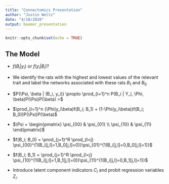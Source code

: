 ```yaml
---
title: "Connectomics Presentation"
author: "Justin Weltz"
date: "4/10/2020"
output: beamer_presentation
---
```


```r
knitr::opts_chunk$set(echo = TRUE)
```

## The Model 

- $f(B_i | y_i)$ or $f(y_i | B_i)$?
\pause
- We identify the rats with the highest and lowest values of the relevant trait and label the networks associated with these rats $B_1$ and $B_0$
\pause
- $P(\Psi, \beta | (B_i, y_i)) \propto \prod_{i=1}^n P(B_i | Y_i, \Phi, \beta)P(\Psi)P(\beta) =$

- $\prod_{i=1}^n  (\Phi(y_i\beta)f(B_i; B_1) + (1-\Phi(y_i\beta))f(B_i; B_0))P(\Psi)P(\beta)$
\pause
- $\Psi = \begin{pmatrix} \psi_{00} & \psi_{01} \\ 
\psi_{10} & \psi_{11} \end{pmatrix}$
\pause
- $f(B_i; B_0) = \prod_{j=1}^R \prod_{l<j}        \psi_{00}^{1(B_i[j,l]=1,B_0[j,l]=0)}\psi_{01}^{1(B_i[j,l]=0,B_0[j,l]=1)}$

- $f(B_i; B_1) = \prod_{j=1}^R \prod_{l<j} \psi_{10}^{1(B_i[j,l]=1,B_1[j,l]=0)}\psi_{11}^{1(B_i[j,l]=0,B_1[j,l]=1)}$
\pause
- Introduce latent component indicators $C_i$ and probit regression variables $Z_i$. 
